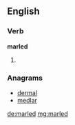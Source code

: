 ==English==

===Verb===
'''marled'''

# {{past of|marl}}

===Anagrams===
* [[dermal#English|dermal]]
* [[medlar#English|medlar]]

[[de:marled]]
[[mg:marled]]